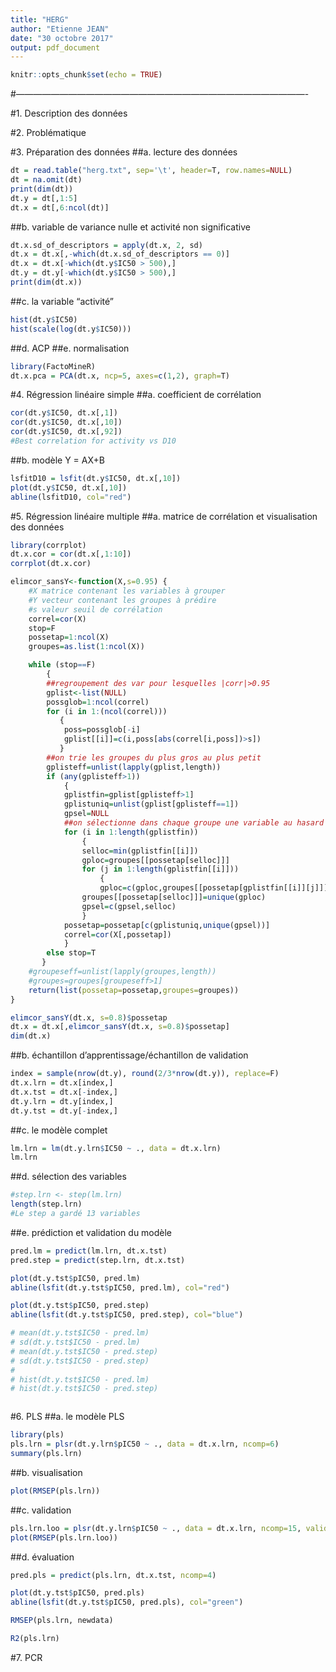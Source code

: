 ```yaml
---
title: "HERG"
author: "Etienne JEAN"
date: "30 octobre 2017"
output: pdf_document
---
```


```r
knitr::opts_chunk$set(echo = TRUE)
```

#----------------------------------------------------------------------------------------------------

#1. Description des données

#2. Problématique

#3. Préparation des données
##a. lecture des données
```r
dt = read.table("herg.txt", sep='\t', header=T, row.names=NULL)
dt = na.omit(dt)
print(dim(dt))
dt.y = dt[,1:5]
dt.x = dt[,6:ncol(dt)]
```


##b. variable de variance nulle et activité non significative
```r
dt.x.sd_of_descriptors = apply(dt.x, 2, sd)
dt.x = dt.x[,-which(dt.x.sd_of_descriptors == 0)]
dt.x = dt.x[-which(dt.y$IC50 > 500),]
dt.y = dt.y[-which(dt.y$IC50 > 500),]
print(dim(dt.x))
```


##c. la variable "activité"
```r
hist(dt.y$IC50)
hist(scale(log(dt.y$IC50)))

```


##d. ACP
##e. normalisation 
```r
library(FactoMineR)
dt.x.pca = PCA(dt.x, ncp=5, axes=c(1,2), graph=T)

```







#4. Régression linéaire simple
##a. coefficient de corrélation
```r
cor(dt.y$IC50, dt.x[,1])
cor(dt.y$IC50, dt.x[,10])
cor(dt.y$IC50, dt.x[,92])
#Best correlation for activity vs D10

```

##b. modèle Y = AX+B
```r
lsfitD10 = lsfit(dt.y$IC50, dt.x[,10])
plot(dt.y$IC50, dt.x[,10])
abline(lsfitD10, col="red")

```





#5. Régression linéaire multiple
##a. matrice de corrélation et visualisation des données
```r
library(corrplot)
dt.x.cor = cor(dt.x[,1:10])
corrplot(dt.x.cor)


```


```r
elimcor_sansY<-function(X,s=0.95) {
	#X matrice contenant les variables à grouper
	#Y vecteur contenant les groupes à prédire
	#s valeur seuil de corrélation
	correl=cor(X)
	stop=F
	possetap=1:ncol(X)
	groupes=as.list(1:ncol(X))

	while (stop==F)
	    {
		##regroupement des var pour lesquelles |corr|>0.95
		gplist<-list(NULL)
		possglob=1:ncol(correl)
		for (i in 1:(ncol(correl)))
		   {
			poss=possglob[-i]
			gplist[[i]]=c(i,poss[abs(correl[i,poss])>s])
		   }
		##on trie les groupes du plus gros au plus petit
		gplisteff=unlist(lapply(gplist,length))
		if (any(gplisteff>1))
 		    {
			gplistfin=gplist[gplisteff>1]
			gplistuniq=unlist(gplist[gplisteff==1])
			gpsel=NULL
			##on sélectionne dans chaque groupe une variable au hasard
			for (i in 1:length(gplistfin))
			    {
				selloc=min(gplistfin[[i]])
				gploc=groupes[[possetap[selloc]]]
				for (j in 1:length(gplistfin[[i]]))
				    {
					gploc=c(gploc,groupes[[possetap[gplistfin[[i]][j]]]])				    }
				groupes[[possetap[selloc]]]=unique(gploc)
				gpsel=c(gpsel,selloc)
  			    }
			possetap=possetap[c(gplistuniq,unique(gpsel))]
			correl=cor(X[,possetap])
		    }
		else stop=T	
 	   }
	#groupeseff=unlist(lapply(groupes,length))
	#groupes=groupes[groupeseff>1]
	return(list(possetap=possetap,groupes=groupes))
}

elimcor_sansY(dt.x, s=0.8)$possetap
dt.x = dt.x[,elimcor_sansY(dt.x, s=0.8)$possetap]
dim(dt.x)

```

##b. échantillon d'apprentissage/échantillon de validation
```r
index = sample(nrow(dt.y), round(2/3*nrow(dt.y)), replace=F)
dt.x.lrn = dt.x[index,]
dt.x.tst = dt.x[-index,]
dt.y.lrn = dt.y[index,]
dt.y.tst = dt.y[-index,]

```


##c. le modèle complet
```r
lm.lrn = lm(dt.y.lrn$IC50 ~ ., data = dt.x.lrn)
lm.lrn

```


##d. sélection des variables
```r
#step.lrn <- step(lm.lrn)
length(step.lrn)
#Le step a gardé 13 variables

```


##e. prédiction et validation du modèle
```r
pred.lm = predict(lm.lrn, dt.x.tst)
pred.step = predict(step.lrn, dt.x.tst)

plot(dt.y.tst$pIC50, pred.lm)
abline(lsfit(dt.y.tst$pIC50, pred.lm), col="red")

plot(dt.y.tst$pIC50, pred.step)
abline(lsfit(dt.y.tst$pIC50, pred.step), col="blue")

# mean(dt.y.tst$IC50 - pred.lm)
# sd(dt.y.tst$IC50 - pred.lm)
# mean(dt.y.tst$IC50 - pred.step)
# sd(dt.y.tst$IC50 - pred.step)
# 
# hist(dt.y.tst$IC50 - pred.lm)
# hist(dt.y.tst$IC50 - pred.step)



```



#6. PLS
##a. le modèle PLS
```r
library(pls)
pls.lrn = plsr(dt.y.lrn$pIC50 ~ ., data = dt.x.lrn, ncomp=6)
summary(pls.lrn)

```

##b. visualisation
```r
plot(RMSEP(pls.lrn))

```

##c. validation
```r
pls.lrn.loo = plsr(dt.y.lrn$pIC50 ~ ., data = dt.x.lrn, ncomp=15, validation="LOO")
plot(RMSEP(pls.lrn.loo))

```

##d. évaluation
```r
pred.pls = predict(pls.lrn, dt.x.tst, ncomp=4)

plot(dt.y.tst$pIC50, pred.pls)
abline(lsfit(dt.y.tst$pIC50, pred.pls), col="green")

RMSEP(pls.lrn, newdata)

R2(pls.lrn)


```



#7. PCR






















